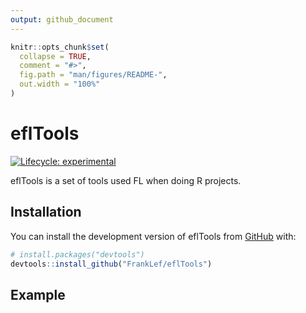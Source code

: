 ```yaml
---
output: github_document
---
```


<!-- README.md is generated from README.Rmd. Please edit that file -->

```r
knitr::opts_chunk$set(
  collapse = TRUE,
  comment = "#>",
  fig.path = "man/figures/README-",
  out.width = "100%"
)
```

# eflTools

<!-- badges: start -->
[![Lifecycle: experimental](https://img.shields.io/badge/lifecycle-experimental-orange.svg)](https://lifecycle.r-lib.org/articles/stages.html#experimental)
<!-- badges: end -->

eflTools is a set of tools used FL when doing R projects.

## Installation

You can install the development version of eflTools from [GitHub](https://github.com/) with:

``` r
# install.packages("devtools")
devtools::install_github("FrankLef/eflTools")
```

## Example
